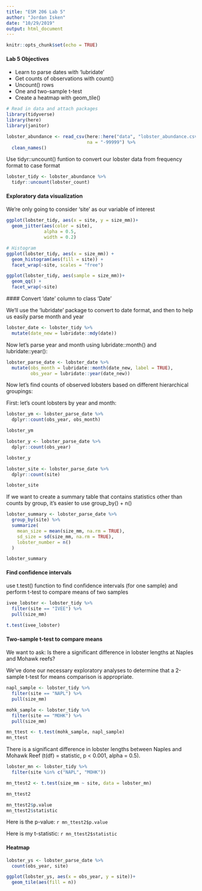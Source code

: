 ```yaml
---
title: "ESM 206 Lab 5"
author: "Jordan Isken"
date: "10/29/2019"
output: html_document
---
```


```r
knitr::opts_chunk$set(echo = TRUE)
```

#### Lab 5 Objectives

- Learn to parse dates with 'lubridate'
- Get counts of observations with count()
- Uncount() rows
- One and two-sample t-test
- Create a heatmap with geom_tile()

```r
# Read in data and attach packages
library(tidyverse)
library(here)
library(janitor)

lobster_abundance <- read_csv(here::here("data", "lobster_abundance.csv"),
                              na = "-99999") %>% 
  clean_names()
```
Use tidyr::uncount() funtion to convert our lobster data from frequency format to case format

```r
lobster_tidy <- lobster_abundance %>% 
  tidyr::uncount(lobster_count)
```

#### Exploratory data visualization

We're only going to consider 'site' as our variable of interest

```r

ggplot(lobster_tidy, aes(x = site, y = size_mm))+
  geom_jitter(aes(color = site),
              alpha = 0.5,
              width = 0.2)

# Histogram
ggplot(lobster_tidy, aes(x = size_mm)) +
  geom_histogram(aes(fill = site)) +
  facet_wrap(~site, scales = "free")

ggplot(lobster_tidy, aes(sample = size_mm))+
  geom_qq() +
  facet_wrap(~site)

```

 #### Convert 'date' column to class 'Date'
 
 We'll use the 'lubridate' package to convert to date format, and then to help us easily parse month and year
 
```r
lobster_date <- lobster_tidy %>% 
  mutate(date_new = lubridate::mdy(date))

```

Now let's parse year and month using lubridate::month() and lubridate::year():

```r
lobster_parse_date <- lobster_date %>% 
  mutate(obs_month = lubridate::month(date_new, label = TRUE),
         obs_year = lubridate::year(date_new))
```

Now let's find counts of observed lobsters based on different hierarchical groupings:

First: let's count lobsters by year and month:
```r
lobster_ym <- lobster_parse_date %>% 
  dplyr::count(obs_year, obs_month)

lobster_ym

lobster_y <- lobster_parse_date %>% 
  dplyr::count(obs_year)

lobster_y

lobster_site <- lobster_parse_date %>% 
  dplyr::count(site)

lobster_site
```

If we want to create a summary table that contains statistics other than counts by group, it's easier to use group_by() + n()

```r
lobster_summary <- lobster_parse_date %>% 
  group_by(site) %>% 
  summarize(
    mean_size = mean(size_mm, na.rm = TRUE),
    sd_size = sd(size_mm, na.rm = TRUE),
    lobster_number = n()
  )

lobster_summary
```

#### Find confidence intervals

use t.test() function to find confidence intervals (for one sample) and perform t-test to compare means of two samples

```r
ivee_lobster <- lobster_tidy %>% 
  filter(site == "IVEE") %>% 
  pull(size_mm)

t.test(ivee_lobster)
```

#### Two-sample t-test to compare means

We want to ask: Is there a significant difference in lobster lengths at Naples and Mohawk reefs?

We've done our necessary exploratory analyses to determine that a 2-sample t-test for means comparison is appropriate. 

```r

napl_sample <- lobster_tidy %>% 
  filter(site == "NAPL") %>% 
  pull(size_mm)

mohk_sample <- lobster_tidy %>% 
  filter(site == "MOHK") %>% 
  pull(size_mm)

mn_ttest <- t.test(mohk_sample, napl_sample)
mn_ttest
```

There is a significant difference in lobster lengths between Naples and Mohawk Reef (t(df) = statistic, p < 0.001, alpha = 0.5).

```r
lobster_mn <- lobster_tidy %>% 
  filter(site %in% c("NAPL", "MOHK"))

mn_ttest2 <- t.test(size_mm ~ site, data = lobster_mn)

mn_ttest2

mn_ttest2$p.value
mn_ttest2$statistic

```

Here is the p-value: `r mn_ttest2$p.value`

Here is my t-statistic: `r mn_ttest2$statistic`

#### Heatmap

```r

lobster_ys <- lobster_parse_date %>% 
  count(obs_year, site)

ggplot(lobster_ys, aes(x = obs_year, y = site))+
  geom_tile(aes(fill = n))
```




 

